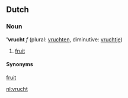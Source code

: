 == Dutch ==
===Noun===
''''vrucht''' ''f'' (plural: [[vruchten]], diminutive: [[vruchtje]])

# [[fruit]]

====Synonyms====
[[fruit]]

[[nl:vrucht]]